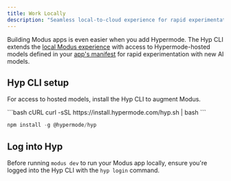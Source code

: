 ```yaml
---
title: Work Locally
description: "Seamless local-to-cloud experience for rapid experimentation"
---
```


Building Modus apps is even easier when you add Hypermode. The Hyp CLI extends the
[local Modus experience](/modus/modus-cli) with access to Hypermode-hosted models defined in your
[app's manifest](/modus/app-manifest) for rapid experimentation with new AI models.

## Hyp CLI setup

For access to hosted models, install the Hyp CLI to augment Modus.

<CodeGroup>
```bash cURL
curl -sSL https://install.hypermode.com/hyp.sh | bash
```

```js npm
npm install -g @hypermode/hyp
```

</CodeGroup>

## Log into Hyp

Before running `modus dev` to run your Modus app locally, ensure you're logged into the Hyp CLI with
the `hyp login` command.
